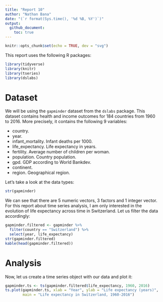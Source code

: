 ```yaml
---
title: "Report 10"
author: "Nathan Bana"
date: "(`r format(Sys.time(), '%d %B, %Y')`)"
output: 
  github_document:
    toc: true
---
```


```r
knitr::opts_chunk$set(echo = TRUE, dev = "svg")
```
This report uses the following R packages:
```r
library(tidyverse)
library(knitr)
library(tseries)
library(dslabs)
```
# Dataset

We will be using the `gapminder` dataset from the `dslabs` package. This dataset contains health and income outcomes for 184 countries from 1960 to 2016. More precisely, it contains the following 9 variables:

* country.
* year.
* infant_mortality. Infant deaths per 1000.
* life_expectancy. Life expectancy in years.
* fertility. Average number of children per woman.
* population. Country population.
* gpd. GDP according to World Bankdev.
* continent.
* region. Geographical region.

Let's take a look at the data types:
```r
str(gapminder)
```
We can see that there are 5 numeric vectors, 3 factors and 1 integer vector. For this report about time series analysis, I am only interested in the evolution of life expectancy across time in Switzerland. Let us filter the data accordingly:
```r
gapminder.filtered <- gapminder %>% 
  filter(country == "Switzerland") %>% 
  select(year, life_expectancy)
str(gapminder.filtered)
kable(head(gapminder.filtered))
```
# Analysis

Now, let us create a time series object with our data and plot it:
```r
gapminder.ts <- ts(gapminder.filtered$life_expectancy, 1960, 2016)
ts.plot(gapminder.ts, xlab = "Year", ylab = "Life expectancy (years)", 
        main = "Life expectancy in Switzerland, 1960-2016")
```

